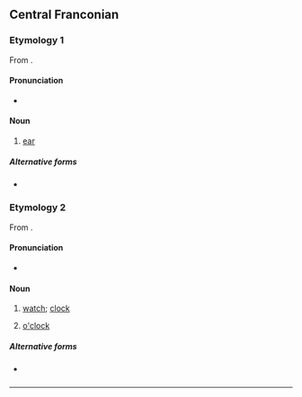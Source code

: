 ==Central Franconian==

===Etymology 1===
From {{inh|gmw-cfr|goh|ōra}}.

====Pronunciation====
* {{IPA|gmw-cfr|/uə̯/}}

====Noun====
{{head|gmw-cfr|noun|g=n|plural|Uhre|diminutive|Ührche}}

# {{lb|gmw-cfr|Ripuarian|northern|_|Moselle Franconian}} [[ear]]
#: {{ux|gmw-cfr|Wann de schlääch hürs, wäsch der de Föß, datt der Dreck us de '''Uhre''' nohrötsch.|Wash your feet if you can’t hear well, so that the dirt from your '''ears''' can slide down.}}

=====Alternative forms=====
* {{l|gmw-cfr|Ohr}} {{i|southern Moselle Franconian}}

===Etymology 2===
From {{der|gmw-cfr|dum|ūre}}.

====Pronunciation====
* {{IPA|gmw-cfr|/uə̯/}} {{i|in some dialects distinguished from etymology 1 by [[w:de:Rheinische Schärfung|tone]]}}

====Noun====
{{head|gmw-cfr|noun|g=f|plural|Uhre|diminutive|Ührche}}

# {{lb|gmw-cfr|Ripuarian}} [[watch]]; [[clock]]
# {{lb|gmw-cfr|Ripuarian}} [[o'clock]]

=====Alternative forms=====
* {{l|gmw-cfr|Ouher}} {{i|Moselle Franconian}}

----

==German==

===Alternative forms===
* {{l|de|h}} {{q|common abbreviation}}

===Etymology===
From late {{inh|de|gmh|ūre}}, from {{der|de|gml|ûre|t=hour}}, from {{der|de|dum|ure}}, from {{der|de|odt|*ūra}}, from {{der|de|la|hōra}}, from {{der|de|grc|ὥρα}}, from {{der|de|ine-pro|*yeh₁-||year, season}}. The word was borrowed in the late 14th century when the diphthongization of ''-ū-'' into ''-ou-, -au-'' was already complete in most dialects; a shifted form exists, however, in dialects (compare {{cog|lb|Auer}}). In German, the word early on developed the sense “timing device”, not present in other languages. Compare further {{cog|nl|uur}}, {{cog|en|hour}}, {{cog|fr|heure}}.

===Pronunciation===
* {{IPA|de|/uːr/|[ʔu(ː)ɐ̯]|}}
* {{a|Germany}} {{audio|de|De-Uhr.ogg}}
* {{a|Austria}} {{audio|de|De-at-Uhr.ogg}}
* {{homophones|de|ur-|Ur}}
* {{rhymes|de|uːɐ̯}}

===Noun===
{{de-noun|f||Uhren}}

# {{lb|de|invariable}} [[hour|hours]], [[o'clock]] {{gloss|indicates the time within a twelve- or twenty-four-hour period}}
#: {{ux|de|Es ist vier '''Uhr'''.|It is four '''o'clock'''.|inline=1}}
#: {{ux|de|Es ist vier '''Uhr''' zwölf.|It is twelve minutes past four.|inline=1}}
#: {{ux|de|Wieviel '''Uhr''' ist es?|What time is it?|inline=1}}
# [[clock]]{{gloss|instrument used to measure or keep track of time}}
#: {{ux|de|Meine '''Uhr''' geht nach.|My '''watch''' is running slow.}}
# {{lb|de|in compounds}} [[meter]]; [[gauge]] {{gloss|a kind of measuring device, typically for water and gas consumption}}
#: {{ux|de|Wasser'''uhr'''|inline=1|water meter}}
#: {{ux|de|Gas'''uhr'''|inline=1|gas meter}}
# [[watch]] {{gloss|worn, portable timepiece}}
#: {{syn|de|Armbanduhr}}

====Declension====
{{de-decl-noun-f|en}}

====Hyponyms====
{{der4|de|Analoguhr|Antik-Uhr|Armbanduhr|Atomuhr|Automatikuhr|Bahnhofsuhr|Benzinuhr|Blumenuhr|Countdown-Uhr|Damenuhr|Digitaluhr|Drehpendeluhr|Eieruhr|Funkuhr|Gasuhr|Herrenuhr|Kirchturmuhr|[[Kontrolluhr]], [[Stechuhr]], [[Stempeluhr]]|Kuckucksuhr|Laufuhr|Messuhr|Multifunktionsuhr|Normaluhr|Parkuhr|[[Pendeluhr]], [[Standuhr]]|Quarzuhr|Rubidiumuhr|rund um die Uhr|Sanduhr|Sonnenuhr|Stromuhr|Schachuhr|Schuluhr|Spieluhr|Sportuhr|Stoppuhr|Stundenglas|Stutzuhr|Tankuhr|Taschenuhr|Taucheruhr|Turmuhr|Wanduhr|Wasseruhr}}

====Derived terms====
{{der4|de|rund um die Uhr|Uhrenfeder|Uhrglasnagel|Uhrmacher|Uhrwerk|Uhrzeit}}

===Further reading===
* {{R:Duden}}

[[Category:de:Time]]
{{C|de|Jewelry}}
----

==German Low German==

===Noun===
{{nds-de-noun|g=n}}

# {{alternative spelling of|nds-de|Ur}}

----

==Pennsylvania German==

===Etymology===
Compare {{cog|de|Uhr}}, {{cog|nl|uur}}.

===Noun===
{{head|pdc|noun|g=f|plural|Uhre}}

# [[clock]]
# [[o'clock]]

====Derived terms====
* {{l|pdc|Hausuhr}}